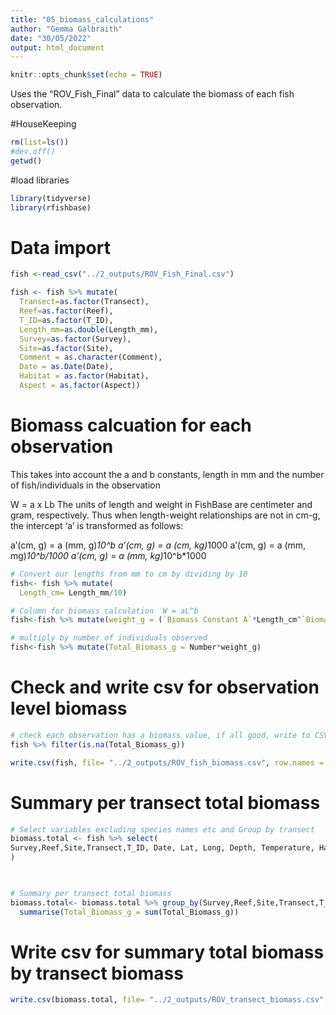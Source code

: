 ```yaml
---
title: "05_biomass_calculations"
author: "Gemma Galbraith"
date: "30/05/2022"
output: html_document
---
```


```r
knitr::opts_chunk$set(echo = TRUE)
```

Uses the "ROV_Fish_Final" data to calculate the biomass of each fish observation.

#HouseKeeping
```R
rm(list=ls())
#dev.off()
getwd()

```

#load libraries
```r
library(tidyverse)
library(rfishbase)
```

# Data import
```r
fish <-read_csv("../2_outputs/ROV_Fish_Final.csv")

fish <- fish %>% mutate(
  Transect=as.factor(Transect),
  Reef=as.factor(Reef),
  T_ID=as.factor(T_ID),
  Length_mm=as.double(Length_mm),
  Survey=as.factor(Survey),
  Site=as.factor(Site),
  Comment = as.character(Comment),
  Date = as.Date(Date),
  Habitat = as.factor(Habitat),
  Aspect = as.factor(Aspect))

```

# Biomass calcuation for each observation
This takes into account the a and b constants, length in mm and the number of fish/individuals in the observation

W = a x Lb
The units of length and weight in FishBase are centimeter and gram, respectively. Thus when length-weight relationships are not in cm-g, the intercept 'a' is transformed as follows:

a’(cm, g) = a (mm, g)*10^b
a’(cm, g) = a (cm, kg)*1000 
a’(cm, g) = a (mm, mg)*10^b/1000 
a’(cm, g) = a (mm, kg)*10^b*1000

```r
# Convert our lengths from mm to cm by dividing by 10
fish<- fish %>% mutate(
  Length_cm= Length_mm/10)

# Column for biomass calculation  W = aL^b
fish<-fish %>% mutate(weight_g = (`Biomass Constant A`*Length_cm^`Biomass Constant B`))

# multiply by number of individuals observed
fish<-fish %>% mutate(Total_Biomass_g = Number*weight_g)

```


# Check and write csv for observation level biomass
```r
# check each observation has a biomass value, if all good, write to CSV
fish %>% filter(is.na(Total_Biomass_g)) 

write.csv(fish, file= "../2_outputs/ROV_fish_biomass.csv", row.names = FALSE)

```

# Summary per transect total biomass
```r
# Select variables excluding species names etc and Group by transect
biomass.total <- fish %>% select(
Survey,Reef,Site,Transect,T_ID, Date, Lat, Long, Depth, Temperature, Habitat,Aspect,Benthic_Complexity,Total_Biomass_g
)

 
```




```r
# Summary per transect total biomass
biomass.total<- biomass.total %>% group_by(Survey,Reef,Site,Transect,T_ID, Date, Lat, Long, Depth, Temperature, Habitat,Aspect,Benthic_Complexity) %>%
  summarise(Total_Biomass_g = sum(Total_Biomass_g))

```

# Write csv for summary total biomass by transect biomass
```r

write.csv(biomass.total, file= "../2_outputs/ROV_transect_biomass.csv", row.names = FALSE)

```

